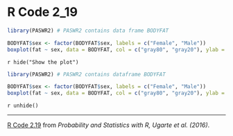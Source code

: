 # R Code 2_19 {-}

```r
library(PASWR2) # PASWR2 contains data frame BODYFAT

BODYFAT$sex <- factor(BODYFAT$sex, labels = c("Female", "Male"))
boxplot(fat ~ sex, data = BODYFAT, col = c("gray80", "gray20"), ylab = "Percent Bodyfat")
```


<!-- ::: {.webex-box} -->

<!-- **Give instructions here** -->

`r hide("Show the plot")`
```r
library(PASWR2) # PASWR2 contains dataframe BODYFAT

BODYFAT$sex <- factor(BODYFAT$sex, labels = c("Female", "Male"))
boxplot(fat ~ sex, data = BODYFAT, col = c("gray80", "gray20"), ylab = "Percent Bodyfat")

```
`r unhide()`

<!-- ::: -->

---

[R Code 2.19](https://read.kortext.com/reader/pdf/92741/129) from *Probability and Statistics with R, Ugarte et al. (2016)*.
